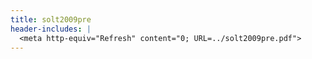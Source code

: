 ```yaml
---
title: solt2009pre
header-includes: |
  <meta http-equiv="Refresh" content="0; URL=../solt2009pre.pdf">
---
```

